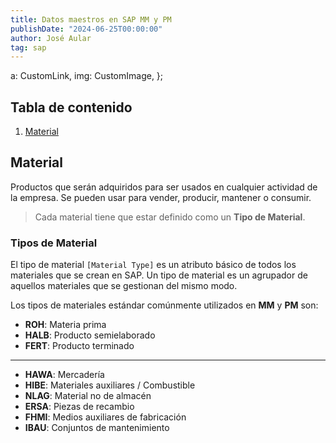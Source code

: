 ```yaml
---
title: Datos maestros en SAP MM y PM
publishDate: "2024-06-25T00:00:00"
author: José Aular
tag: sap
---
```


  a: CustomLink,
  img: CustomImage,
};

## Tabla de contenido

1.  [Material](/blog/sap-datos-maestros#material)

## Material
Productos que serán adquiridos para ser usados en cualquier actividad de la
empresa. Se pueden usar para vender, producir, mantener o consumir.

> Cada material tiene que estar definido como un **Tipo de Material**.

### Tipos de Material
El tipo de material `[Material Type]` es un atributo básico de todos los materiales que se crean
en SAP. Un tipo de material es un agrupador de aquellos materiales que se gestionan
del mismo modo.

Los tipos de materiales estándar comúnmente utilizados en **MM** y **PM** son:
- **ROH**: Materia prima
- **HALB**: Producto semielaborado
- **FERT**: Producto terminado
---
- **HAWA**: Mercadería
- **HIBE**: Materiales auxiliares / Combustible
- **NLAG**: Material no de almacén
- **ERSA**: Piezas de recambio
- **FHMI**: Medios auxiliares de fabricación
- **IBAU**: Conjuntos de mantenimiento

